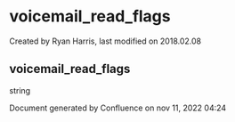 
# voicemail_read_flags 

 Created by  Ryan Harris, last modified on 2018.02.08

## voicemail_read_flags

string

Document generated by Confluence on nov 11, 2022 04:24
